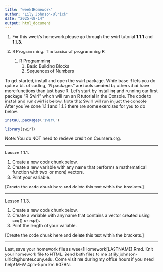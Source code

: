 ```yaml
---
title: "week1Homework"
author: "Lily Johnson-Ulrich"
date: "2025-08-14"
output: html_document
---
```


1. For this week's homework please go through the swirl tutorial **1.1.1** and **1.1.3**. 

1. R Programming: The basics of programming R
    1. R Programming
        1. Basic Building Blocks
        3. Sequences of Numbers

To get started, install and open the swirl package. While base R lets you do quite a bit of coding, "R packages" are tools created by others that have more functions than just base R. Let's start by installing and running our first package "R Swirl" which will run an R tutorial in the Console. The code to install and run swirl is below. Note that Swirl will run in just the console. After you've done 1.1.1 and 1.1.3 there are some exercises for you to do below. 
```r

install.packages('swirl')

library(swirl)

```
Note: You do NOT need to recieve credit on Coursera.org. 

---

Lesson 1.1.1.

1. Create a new code chunk below. 
2. Create a new variable with any name that performs a mathematical function with two (or more) vectors. 
3. Print your variable. 

[Create the code chunk here and delete this text within the brackets.]

---

Lesson 1.1.3. 

1. Create a new code chunk below.
2. Create a variable with any name that contains a vector created using seq() or rep(). 
4. Print the length of your variable. 

[Create the code chunk here and delete this text within the brackets.]


---

Last, save your homework file as week1Homework[LASTNAME].Rmd. Knit your homework file to HTML. Send both files to me at lily.johnson-ulrich@hunter.cuny.edu. Come visit me during my office hours if you need help! M-W 4pm-5pm Rm 607HN. 

